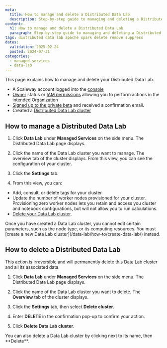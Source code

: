 ```yaml
---
meta:
  title: How to manage and delete a Distributed Data Lab
  description: Step-by-step guide to managing and deleting a Distributed Data Lab with the Scaleway console.
content:
  h1: How to manage and delete a Distributed Data Lab
  paragraph: Step-by-step guide to managing and deleting a Distributed Data Lab with the Scaleway console.
tags: distributed data lab apache spark delete remove suppress
dates:
  validation: 2025-02-24
  posted: 2024-07-31
categories:
  - managed-services
  - data-lab
---
```


This page explains how to manage and delete your Distributed Data Lab.

<Macro id="requirements" />

- A Scaleway account logged into the [console](https://console.scaleway.com)
- [Owner](/iam/concepts/#owner) status or [IAM permissions](/iam/concepts/#permission) allowing you to perform actions in the intended Organization
- [Signed up to the private beta](https://www.scaleway.com/fr/betas/#distributed-data-lab) and received a confirmation email.
- Created a [Distributed Data Lab cluster](/data-lab/how-to/create-data-lab/)

## How to manage a Distributed Data Lab

1. Click **Data Lab** under **Managed Services** on the side menu. The Distributed Data Lab page displays.

2. Click the name of the Data Lab cluster you want to manage. The overview tab of the cluster displays. From this view, you can see the configuration of your cluster.

3. Click the **Settings** tab.

4. From this view, you can:

  - Add, consult, or delete tags for your cluster.
  - Update the number of worker nodes provisioned for your cluster.
      <Message type="note">
      Provisioning zero worker nodes lets you retain and access you cluster and notebook configurations, but will not allow you to run calculations.
      </Message>
  - [Delete your Data Lab cluster](/data-lab/how-to/manage-delete-data-lab/#how-to-delete-a-distributed-data-lab).

<Message type="note">
Once you have created a Data Lab cluster, you cannot edit certain parameters, such as the node type, or its computing resources. You must [create a new Data Lab cluster](/data-lab/how-to/create-data-lab/) instead.
</Message>

## How to delete a Distributed Data Lab

<Message type="important">
  This action is irreversible and will permanently delete this Data Lab cluster and all its associated data.
</Message>

1. Click **Data Lab** under **Managed Services** on the side menu. The Distributed Data Lab page displays.

2. Click the name of the Data Lab cluster you want to delete. The **Overview** tab of the cluster displays.

3. Click the **Settings** tab, then select **Delete cluster**.

4. Enter **DELETE** in the confirmation pop-up to confirm your action.

5. Click **Delete Data Lab cluster**.

<Message type="note">
  You can also delete a Data Lab cluster by clicking <Icon name="more" /> next to its name, then **Delete**.
</Message>
